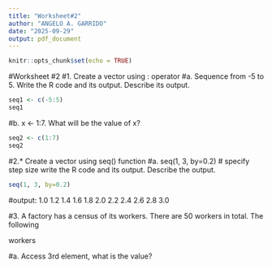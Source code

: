```yaml
---
title: "Worksheet#2"
author: "ANGELO A. GARRIDO"
date: "2025-09-29"
output: pdf_document
---
```


```r
knitr::opts_chunk$set(echo = TRUE)
```

#Worksheet #2
#1. Create a vector using : operator
#a. Sequence from -5 to 5. Write the R code and its output. Describe its output.
```r
seq1 <- c(-5:5)
seq1
```
#b. x <- 1:7. What will be the value of x?
```r
seq2 <- c(1:7)
seq2
```
#2.* Create a vector using seq() function
#a. seq(1, 3, by=0.2) # specify step size write the R code and its output. Describe the output.
```r
seq(1, 3, by=0.2)
```
#output: 1.0 1.2 1.4 1.6 1.8 2.0 2.2 2.4 2.6 2.8 3.0

#3. A factory has a census of its workers. There are 50 workers in total. The following

workers

#a. Access 3rd element, what is the value?



